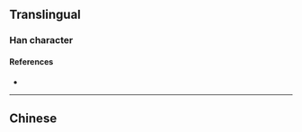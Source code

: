 {{also|樅}}
{{character info}}
==Translingual==

===Han character===
{{Han char|rn=75|rad=木|as=04|sn=8|four=|canj=DOO,XDOO|ids=⿰木从}}

====References====
* {{Han ref|kx=0516.130|dkj=14558|hdz=21173.010|uh=679E|ud=26526}}

----

==Chinese==
{{zh-see|樅}}
